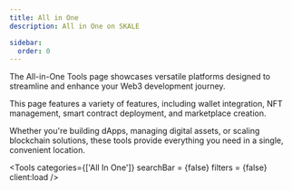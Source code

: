 ```yaml
---
title: All in One
description: All in One on SKALE

sidebar:
  order: 0
---
```



The All-in-One Tools page showcases versatile platforms designed to streamline and enhance your Web3 development journey. 

This page features a variety of features, including wallet integration, NFT management, smart contract deployment, and marketplace creation. 

Whether you're building dApps, managing digital assets, or scaling blockchain solutions, these tools provide everything you need in a single, convenient location.

<Tools 
	categories={['All In One']} 
	searchBar = {false}
	filters = {false}
	client:load 
/>